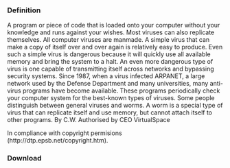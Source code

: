 ===Definition===
A program or piece of code that is loaded onto your computer without your knowledge and runs against your wishes. Most viruses can also replicate themselves. All computer viruses are manmade. A simple virus that can make a copy of itself over and over again is relatively easy to produce. Even such a simple virus is dangerous because it will quickly use all available memory and bring the system to a halt. An even more dangerous type of virus is one capable of transmitting itself across networks and bypassing security systems. Since 1987, when a virus infected ARPANET, a large network used by the Defense Department and many universities, many anti-virus programs have become available. These programs periodically check your computer system for the best-known types of viruses. Some people distinguish between general viruses and worms. A worm is a special type of virus that can replicate itself and use memory, but cannot attach itself to other programs. By C.W. Authorised by CEO VirtualSpace

In compliance with copyright permisions (http://dtp.epsb.net/copyright.htm).

===Download===